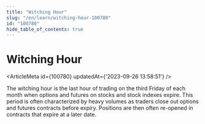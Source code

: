 ```yaml
---
title: "Witching Hour"
slug: "/en/learn/witching-hour-100780"
id: "100780"
hide_table_of_contents: true
---
```



# Witching Hour

<ArticleMeta id={100780} updatedAt={'2023-09-26 13:58:51'} />
<div className='border-solid border-b border-t-0 my-4 border-[var(--ifm-color-gray-300)]' />

The witching hour is the last hour of trading on the third Friday of each month when options and futures on stocks and stock indexes expire. This period is often characterized by heavy volumes as traders close out options and futures contracts before expiry. Positions are then often re-opened in contracts that expire at a later date.
